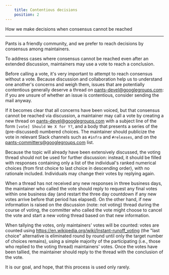 ```yaml
---
    title: Contentious decisions
    position: 2
---
```


How we make decisions when consensus cannot be reached

---

Pants is a friendly community, and we prefer to reach decisions by consensus among maintainers.

To address cases where consensus cannot be reached even after an extended discussion, maintainers may use a vote to reach a conclusion.

Before calling a vote, it's very important to attempt to reach consensus without a vote. Because discussion and collaboration help us to understand one another's concerns and weigh them, issues that are potentially contentious generally deserve a thread on [pants-devel@googlegroups.com](mailto:pants-devel@googlegroups.com): if you are unsure of whether an issue is contentious, consider sending the mail anyway.

If it becomes clear that all concerns have been voiced, but that consensus cannot be reached via discussion, a maintainer may call a vote by creating a new thread on [pants-devel@googlegroups.com](mailto:pants-devel@googlegroups.com) with a subject line of the form `[vote] Should We X for Y?`, and a body that presents a series of the (pre-discussed) numbered choices. The maintainer should publicize the vote in relevant Slack channels such as `#infra` and `#releases`, and on the [pants-committers@googlegroups.com](mailto:pants-committers@googlegroups.com) list.

Because the topic will already have been extensively discussed, the voting thread should not be used for further discussion: instead, it should be filled with responses containing only a list of the individual's ranked numerical choices (from first choice to last choice in descending order), with no rationale included. Individuals may change their votes by replying again.

When a thread has not received any new responses in three business days, the maintainer who called the vote should reply to request any final votes within one business day (and restart the three day countdown if any new votes arrive before that period has elapsed). On the other hand, if new information is raised on the discussion (note: not voting) thread during the course of voting, the committer who called the vote might choose to cancel the vote and start a new voting thread based on that new information.

When tallying the votes, only maintainers' votes will be counted: votes are counted using https://en.wikipedia.org/wiki/Instant-runoff_voting (the "last choice" alternative is eliminated round by round until only the target number of choices remains), using a simple majority of the participating (i.e., those who replied to the voting thread) maintainers' votes. Once the votes have been tallied, the maintainer should reply to the thread with the conclusion of the vote.

It is our goal, and hope, that this process is used only rarely.
